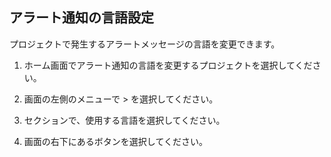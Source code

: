 ## アラート通知の言語設定

プロジェクトで発生するアラートメッセージの言語を変更できます。

1. ホーム画面でアラート通知の言語を変更するプロジェクトを選択してください。

2. 画面の左側のメニューで<Cmdname sid="management" className="uitext" /> > <Cmdname sid="project_management" className="uitext" />を選択してください。

3. <Cmdname sid="TTL06021" className="uitext" />セクションで、使用する言語を選択してください。

4. 画面の右下にある<Cmdname sid="save" className="uitext" />ボタンを選択してください。
